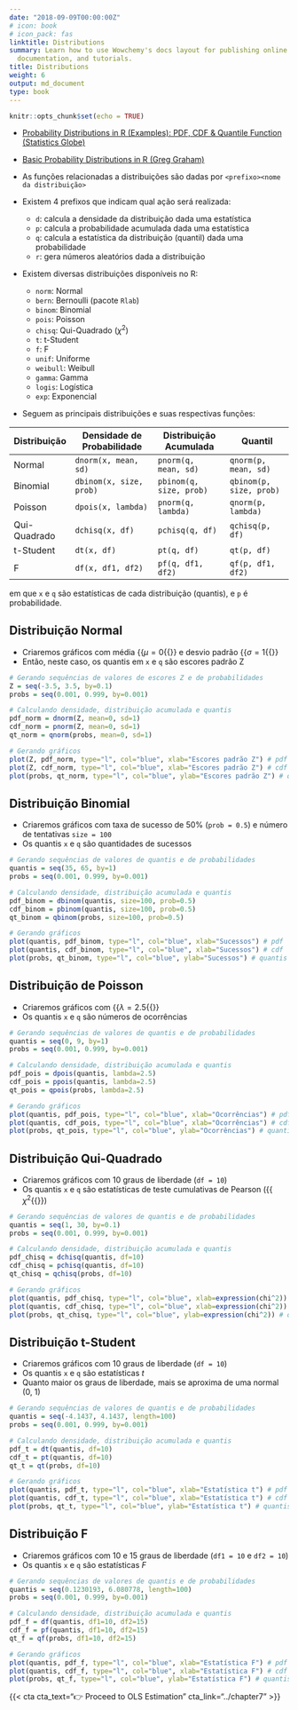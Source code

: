 ```yaml
---
date: "2018-09-09T00:00:00Z"
# icon: book
# icon_pack: fas
linktitle: Distributions
summary: Learn how to use Wowchemy's docs layout for publishing online courses, software
  documentation, and tutorials.
title: Distributions
weight: 6
output: md_document
type: book
---
```


```r
knitr::opts_chunk$set(echo = TRUE)
```

- [Probability Distributions in R (Examples): PDF, CDF & Quantile Function (Statistics Globe)](https://statisticsglobe.com/probability-distributions-in-r)
- [Basic Probability Distributions in R (Greg Graham)](https://rstudio-pubs-static.s3.amazonaws.com/100906_8e3a32dd11c14b839468db756cee7400.html)

- As funções relacionadas a distribuições são dadas por `<prefixo><nome da distribuição>`
- Existem 4 prefixos que indicam qual ação será realizada:
    - `d`: calcula a densidade da distribuição dada uma estatística
    - `p`: calcula a probabilidade acumulada dada uma estatística
    - `q`: calcula a estatística da distribuição (quantil) dada uma probabilidade 
    - `r`: gera números aleatórios dada a distribuição
- Existem diversas distribuições disponíveis no R:
    - `norm`: Normal
    - `bern`: Bernoulli (pacote `Rlab`)
    - `binom`: Binomial
    - `pois`: Poisson
    - `chisq`: Qui-Quadrado ($\chi^2$)
    - `t`: t-Student
    - `f`: F
    - `unif`: Uniforme
    - `weibull`: Weibull
    - `gamma`: Gamma
    - `logis`: Logística
    - `exp`: Exponencial
- Seguem as principais distribuições e suas respectivas funções:

| **Distribuição**   | **Densidade de Probabilidade** | **Distribuição Acumulada** | **Quantil**             |
|--------------------|--------------------------------|----------------------------|-------------------------|
| Normal             | `dnorm(x, mean, sd)`           | `pnorm(q, mean, sd)`       | `qnorm(p, mean, sd)`    |
| Binomial           | `dbinom(x, size, prob)`        | `pbinom(q, size, prob)`    | `qbinom(p, size, prob)` |
| Poisson            | `dpois(x, lambda)`             | `pnorm(q, lambda)`         | `qnorm(p, lambda)`      |
| Qui-Quadrado       | `dchisq(x, df)`                | `pchisq(q, df)`            | `qchisq(p, df)`         |
| t-Student          | `dt(x, df)`                    | `pt(q, df)`                | `qt(p, df)`             |
| F                  | `df(x, df1, df2)`              | `pf(q, df1, df2)`          | `qf(p, df1, df2)`       |

em que `x` e `q` são estatísticas de cada distribuição (quantis), e `p` é probabilidade.


## Distribuição Normal
- Criaremos gráficos com média {{<math>}}$\mu = 0${{</math>}} e desvio padrão {{<math>}}$\sigma=1${{</math>}}
- Então, neste caso, os quantis em `x` e `q` são escores padrão Z
```r
# Gerando sequências de valores de escores Z e de probabilidades
Z = seq(-3.5, 3.5, by=0.1)
probs = seq(0.001, 0.999, by=0.001)

# Calculando densidade, distribuição acumulada e quantis
pdf_norm = dnorm(Z, mean=0, sd=1)
cdf_norm = pnorm(Z, mean=0, sd=1)
qt_norm = qnorm(probs, mean=0, sd=1)

# Gerando gráficos
plot(Z, pdf_norm, type="l", col="blue", xlab="Escores padrão Z") # pdf
plot(Z, cdf_norm, type="l", col="blue", xlab="Escores padrão Z") # cdf
plot(probs, qt_norm, type="l", col="blue", ylab="Escores padrão Z") # quantis
```

## Distribuição Binomial
- Criaremos gráficos com taxa de sucesso de 50\% (`prob = 0.5`) e número de tentativas `size = 100`
- Os quantis `x` e `q` são quantidades de sucessos
```r
# Gerando sequências de valores de quantis e de probabilidades
quantis = seq(35, 65, by=1)
probs = seq(0.001, 0.999, by=0.001)

# Calculando densidade, distribuição acumulada e quantis
pdf_binom = dbinom(quantis, size=100, prob=0.5)
cdf_binom = pbinom(quantis, size=100, prob=0.5)
qt_binom = qbinom(probs, size=100, prob=0.5)

# Gerando gráficos
plot(quantis, pdf_binom, type="l", col="blue", xlab="Sucessos") # pdf
plot(quantis, cdf_binom, type="l", col="blue", xlab="Sucessos") # cdf
plot(probs, qt_binom, type="l", col="blue", ylab="Sucessos") # quantis
```

## Distribuição de Poisson
- Criaremos gráficos com {{<math>}}$\lambda = 2.5${{</math>}}
- Os quantis `x` e `q` são números de ocorrências
```r
# Gerando sequências de valores de quantis e de probabilidades
quantis = seq(0, 9, by=1)
probs = seq(0.001, 0.999, by=0.001)

# Calculando densidade, distribuição acumulada e quantis
pdf_pois = dpois(quantis, lambda=2.5)
cdf_pois = ppois(quantis, lambda=2.5)
qt_pois = qpois(probs, lambda=2.5)

# Gerando gráficos
plot(quantis, pdf_pois, type="l", col="blue", xlab="Ocorrências") # pdf
plot(quantis, cdf_pois, type="l", col="blue", xlab="Ocorrências") # cdf
plot(probs, qt_pois, type="l", col="blue", ylab="Ocorrências") # quantis
```


## Distribuição Qui-Quadrado
- Criaremos gráficos com 10 graus de liberdade (`df = 10`)
- Os quantis `x` e `q` são estatísticas de teste cumulativas de Pearson ({{<math>}}$\chi^2${{</math>}})
```r
# Gerando sequências de valores de quantis e de probabilidades
quantis = seq(1, 30, by=0.1)
probs = seq(0.001, 0.999, by=0.001)

# Calculando densidade, distribuição acumulada e quantis
pdf_chisq = dchisq(quantis, df=10)
cdf_chisq = pchisq(quantis, df=10)
qt_chisq = qchisq(probs, df=10)

# Gerando gráficos
plot(quantis, pdf_chisq, type="l", col="blue", xlab=expression(chi^2)) # pdf
plot(quantis, cdf_chisq, type="l", col="blue", xlab=expression(chi^2)) # cdf
plot(probs, qt_chisq, type="l", col="blue", ylab=expression(chi^2)) # quantis
```


## Distribuição t-Student
- Criaremos gráficos com 10 graus de liberdade (`df = 10`)
- Os quantis `x` e `q` são estatísticas _t_
- Quanto maior os graus de liberdade, mais se aproxima de uma normal (0, 1)

```r
# Gerando sequências de valores de quantis e de probabilidades
quantis = seq(-4.1437, 4.1437, length=100)
probs = seq(0.001, 0.999, by=0.001)

# Calculando densidade, distribuição acumulada e quantis
pdf_t = dt(quantis, df=10)
cdf_t = pt(quantis, df=10)
qt_t = qt(probs, df=10)

# Gerando gráficos
plot(quantis, pdf_t, type="l", col="blue", xlab="Estatística t") # pdf
plot(quantis, cdf_t, type="l", col="blue", xlab="Estatística t") # cdf
plot(probs, qt_t, type="l", col="blue", ylab="Estatística t") # quantis
```



## Distribuição F
- Criaremos gráficos com 10 e 15 graus de liberdade (`df1 = 10` e `df2 = 10`)
- Os quantis `x` e `q` são estatísticas _F_
```r
# Gerando sequências de valores de quantis e de probabilidades
quantis = seq(0.1230193, 6.080778, length=100)
probs = seq(0.001, 0.999, by=0.001)

# Calculando densidade, distribuição acumulada e quantis
pdf_f = df(quantis, df1=10, df2=15)
cdf_f = pf(quantis, df1=10, df2=15)
qt_f = qf(probs, df1=10, df2=15)

# Gerando gráficos
plot(quantis, pdf_f, type="l", col="blue", xlab="Estatística F") # pdf
plot(quantis, cdf_f, type="l", col="blue", xlab="Estatística F") # cdf
plot(probs, qt_f, type="l", col="blue", ylab="Estatística F") # quantis
```



{{< cta cta_text="👉 Proceed to OLS Estimation" cta_link="../chapter7" >}}
